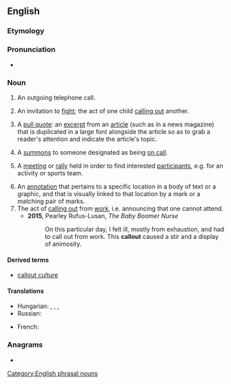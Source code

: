 {{also|call out|call-out}}
==English==

===Etymology===
{{compound|en|call|out}}

===Pronunciation===
* {{audio|En-au-callout.ogg|Audio (AU)|lang=en}}

===Noun===
{{en-noun}}

# {{lb|en|communication}} An outgoing telephone call.
# {{lb|en|slang}} An invitation to [[fight]]; the act of one child [[calling out]] another.
# {{lb|en|typography|graphic layout}} A [[pull quote]]: an [[excerpt]] from an [[article]] (such as in a news magazine) that is duplicated in a large font alongside the article so as to grab a reader's attention and indicate the article's topic.
# A [[summons]] to someone designated as being [[on call]].
#: {{ux|en|I had to pay for the '''callout''' of the plumber after the pipe burst.}}
# {{lb|en|US}} A [[meeting]] or [[rally]] held in order to find interested [[participants]], e.g. for an activity or sports team.
#: {{ux|en|So many people attended the basketball '''callout''' that the coach decided to form two teams.}}
# An [[annotation]] that pertains to a specific location in a body of text or a graphic, and that is visually linked to that location by a mark or a matching pair of marks.
# The act of [[call out|calling out]] from [[work]], i.e. announcing that one cannot attend.
#* '''2015''', Pearley Rufus-Lusan, ''The Baby Boomer Nurse''
#*: On this particular day, I felt ill, mostly from exhaustion, and had to call out from work. This '''callout''' caused a stir and a display of animosity.

====Derived terms====
* [[callout culture]]

====Translations====
{{trans-top|outward bound telephone calls}}
{{trans-mid}}
{{trans-bottom}}

{{trans-top|''(slang)'' an invitation to fight}}
{{trans-mid}}
{{trans-bottom}}

{{trans-top|summons}}
{{trans-mid}}
* Hungarian: {{t+|hu|kiszállás}}, {{t+|hu|kihívás}}, {{t+|hu|hívás}}, {{t|hu|kivezénylés}}
* Russian: {{t+|ru|вы́зов}}
{{trans-bottom}}

{{checktrans-top}}
* French: {{t+check|fr|convocation|f}}
{{trans-mid}}
{{trans-bottom}}

===Anagrams===
* {{anagrams|en|a=acllotu|Cotulla|outcall}}

[[Category:English phrasal nouns]]